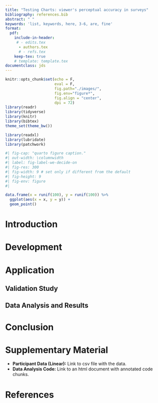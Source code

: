 ```yaml
---
title: "Testing Charts: viewer's perceptual accuracy in surveys"
bibliography: references.bib
abstract: " "
keywords: 'list, keywords, here, 3-6, are, fine'
format: 
  pdf:
    include-in-header:
     # - edits.tex
      - authors.tex
      # - refs.tex
    keep-tex: true
    # template: template.tex
documentclass: jds
---
```


<!-- Article Types -->
<!-- https://jds-online.org/journal/JDS/information/Article%20Types -->

<!-- Statistical Data Science -->

<!-- This section is the home base of the reformed journal covering statistical methods that are motivated by real-world applications. It is not for papers with technical proofs that push the frontiers of theoretical developments. In addition to classic topics in Statistics, cutting-edge works on big data, visualization, machine learning, and artificial intelligence are also welcome. -->

<!-- Computing in Data Science -->

<!-- Computing is an indispensable component of all data science and big data applications. As more journals on data science and big data emerge, it is of great interest for the data science community to have a highly regarded outlet with a specialization in computing, covering a wide spectrum from methods, algorithms, software implementations, to case studies. Existing journals on statistical computing have their own traditions and may not meet the increasing demands. Some research works on cutting-edge problems may not fit well in any existing journal. -->

<!-- This section covers the following types of articles. -->
<!-- 1. Software: Articles here are similar to those in the Journal of Statistical Software. They are not referencing manuals but vignettes that introduce the methods being implemented as well as the usage of the software with reproducible code chunks. The software implementation can be in any computer language with a sufficiently large user base. -->
<!-- 2. Algorithms: Articles here focus on the performance side of the computing needs arising from domain applications. For example, one can propose algorithms that make infeasible tasks feasible or speed up existing algorithms. -->
<!-- 3. Methods: Articles here are similar to those in Journal of Computational and Graphic Statistics or Statistics and Computing. The computing methods need to be motivated by a domain application with the properties carefully studied. -->

```r
knitr::opts_chunk$set(echo = F, 
                      eval = F, 
                      fig.path="./images/", 
                      fig.env="figure*", 
                      fig.align = "center",
                      dpi = 72) 
library(readr)
library(tidyverse)
library(knitr)
library(bibtex)
theme_set(theme_bw())

library(readxl)
library(lubridate)
library(patchwork)
```


```r
#| fig-cap: "quarto figure caption."
#| out-width: \columnwidth
#| label: fig-label-we-decide-on
#| fig-res: 300
#| fig-width: 9 # set only if different from the default
#| fig-height: 9
#| fig-env: figure
#| 

data.frame(x = runif(100), y = runif(100)) %>%
  ggplot(aes(x = x, y = y)) +
  geom_point()
```


# Introduction


# Development 



# Application

## Validation Study


## Data Analysis and Results


# Conclusion



# Supplementary Material {-}

+ **Participant Data (Linear):** Link to csv file with the data. 
+ **Data Analysis Code:** Link to an html document with annotated code chunks.

# References